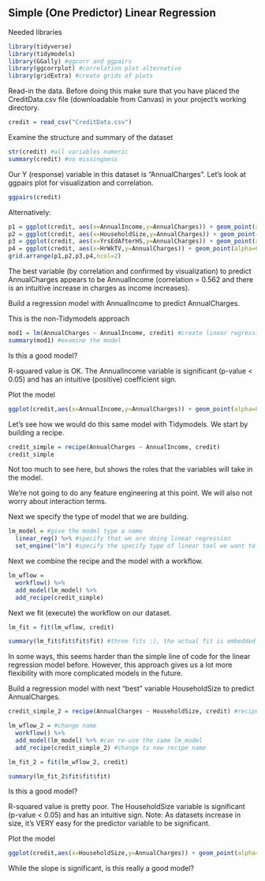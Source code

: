 ## Simple (One Predictor) Linear Regression

Needed libraries  
```r
library(tidyverse)
library(tidymodels)
library(GGally) #ggcorr and ggpairs
library(ggcorrplot) #correlation plot alternative
library(gridExtra) #create grids of plots
```

Read-in the data. Before doing this make sure that you have placed the CreditData.csv file (downloadable from Canvas) in your project's working directory.
```r
credit = read_csv("CreditData.csv")
```
Examine the structure and summary of the dataset  
```r
str(credit) #all variables numeric
summary(credit) #no missingness
```

Our Y (response) variable in this dataset is "AnnualCharges".  Let's look at ggpairs plot for visualization and correlation.  
```r
ggpairs(credit)
```
Alternatively:  
```r
p1 = ggplot(credit, aes(x=AnnualIncome,y=AnnualCharges)) + geom_point(alpha=0.1) #changing alpha is helpful when many points may overlap
p2 = ggplot(credit, aes(x=HouseholdSize,y=AnnualCharges)) + geom_point(alpha=0.1)
p3 = ggplot(credit, aes(x=YrsEdAfterHS,y=AnnualCharges)) + geom_point(alpha=0.1)
p4 = ggplot(credit, aes(x=HrWkTV,y=AnnualCharges)) + geom_point(alpha=0.1)
grid.arrange(p1,p2,p3,p4,ncol=2)
```
The best variable (by correlation and confirmed by visualization) to predict AnnualCharges appears to be AnnualIncome (correlation = 0.562 and there is an intuitive increase in charges as income increases).  

Build a regression model with AnnualIncome to predict AnnualCharges.  

This is the non-Tidymodels approach
```r
mod1 = lm(AnnualCharges ~ AnnualIncome, credit) #create linear regression model
summary(mod1) #examine the model
```
Is this a good model?  

R-squared value is OK. The AnnualIncome variable is significant (p-value < 0.05) and has an intuitive (positive) coefficient sign.  

Plot the model  
```r
ggplot(credit,aes(x=AnnualIncome,y=AnnualCharges)) + geom_point(alpha=0.1) + geom_smooth(method = "lm", color = "red") + theme_bw()
```

Let's see how we would do this same model with Tidymodels. We start by building a recipe.    
```r
credit_simple = recipe(AnnualCharges ~ AnnualIncome, credit)
credit_simple
```
Not too much to see here, but shows the roles that the variables will take in the model.  

We're not going to do any feature engineering at this point. We will also not worry about interaction terms.  

Next we specify the type of model that we are building.  
```r
lm_model = #give the model type a name 
  linear_reg() %>% #specify that we are doing linear regression
  set_engine("lm") #specify the specify type of linear tool we want to use 
```

Next we combine the recipe and the model with a workflow.  
```r
lm_wflow = 
  workflow() %>% 
  add_model(lm_model) %>% 
  add_recipe(credit_simple)
```

Next we fit (execute) the workflow on our dataset.  
```r
lm_fit = fit(lm_wflow, credit)
```

```r
summary(lm_fit$fit$fit$fit) #three fits :), the actual fit is embedded deeply in the object
```

In some ways, this seems harder than the simple line of code for the linear regression model before. However, this approach gives us a lot more flexibility with more complicated models in the future.  

Build a regression model with next "best" variable HouseholdSize to predict AnnualCharges.  
```r
credit_simple_2 = recipe(AnnualCharges ~ HouseholdSize, credit) #recipe

lm_wflow_2 = #change name 
  workflow() %>% 
  add_model(lm_model) %>% #can re-use the same lm_model 
  add_recipe(credit_simple_2) #change to new recipe name

lm_fit_2 = fit(lm_wflow_2, credit)
```

```r
summary(lm_fit_2$fit$fit$fit)
```
Is this a good model?  

R-squared value is pretty poor. The HouseholdSize variable is significant (p-value < 0.05) and has an intuitive sign. Note: As datasets increase in size, it's VERY easy for the predictor variable to be significant.  

Plot the model  
```r
ggplot(credit,aes(x=HouseholdSize,y=AnnualCharges)) + geom_point(alpha=0.1) + geom_smooth(method = "lm", color = "red") + theme_bw()
```
While the slope is significant, is this really a good model?  

